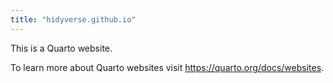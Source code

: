 ```yaml
---
title: "hidyverse.github.io"
---
```


This is a Quarto website.

To learn more about Quarto websites visit <https://quarto.org/docs/websites>.
